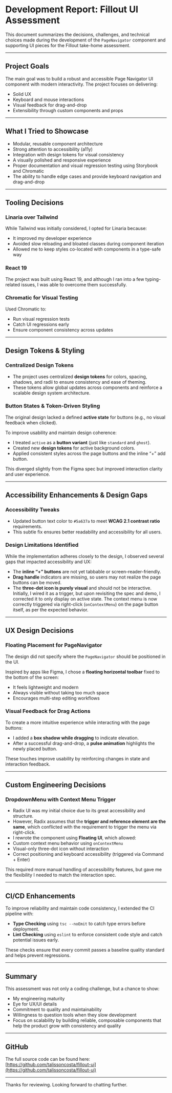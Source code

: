 
<Meta title="Development Report: Fillout UI Assessment" />

# Development Report: Fillout UI Assessment

This document summarizes the decisions, challenges, and technical choices made during the development of the `PageNavigator` component and supporting UI pieces for the Fillout take-home assessment.

---

## Project Goals

The main goal was to build a robust and accessible Page Navigator UI component with modern interactivity. The project focuses on delivering:

- Solid UX
- Keyboard and mouse interactions
- Visual feedback for drag-and-drop
- Extensibility through custom components and props

---

## What I Tried to Showcase

- Modular, reusable component architecture
- Strong attention to accessibility (a11y)
- Integration with design tokens for visual consistency
- A visually polished and responsive experience
- Proper documentation and visual regression testing using Storybook and Chromatic
- The ability to handle edge cases and provide keyboard navigation and drag-and-drop

---

## Tooling Decisions

### Linaria over Tailwind

While Tailwind was initially considered, I opted for Linaria because:

- It improved my developer experience
- Avoided slow reloading and bloated classes during component iteration
- Allowed me to keep styles co-located with components in a type-safe way

### React 19

The project was built using React 19, and although I ran into a few typing-related issues, I was able to overcome them successfully.

### Chromatic for Visual Testing

Used Chromatic to:

- Run visual regression tests
- Catch UI regressions early
- Ensure component consistency across updates

---
## Design Tokens & Styling

### Centralized Design Tokens

- The project uses centralized **design tokens** for colors, spacing, shadows, and radii to ensure consistency and ease of theming.
- These tokens allow global updates across components and reinforce a scalable design system architecture.

### Button States & Token-Driven Styling

The original design lacked a defined **active state** for buttons (e.g., no visual feedback when clicked).

To improve usability and maintain design coherence:

- I treated `active` as a **button variant** (just like `standard` and `ghost`).
- Created new **design tokens** for active background colors.
- Applied consistent styles across the page buttons and the inline “+” add button.

This diverged slightly from the Figma spec but improved interaction clarity and user experience.

---

## Accessibility Enhancements & Design Gaps

### Accessibility Tweaks

- Updated button text color to `#5a637a` to meet **WCAG 2.1 contrast ratio** requirements.
- This subtle fix ensures better readability and accessibility for all users.

### Design Limitations Identified

While the implementation adheres closely to the design, I observed several gaps that impacted accessibility and UX:

- The **inline “+” buttons** are not yet tabbable or screen-reader-friendly.
- **Drag handle** indicators are missing, so users may not realize the page buttons can be moved.
- The **three-dot icon is purely visual** and should not be interactive. Initially, I wired it as a trigger, but upon revisiting the spec and demo, I corrected it to only display on active state. The context menu is now correctly triggered via right-click (`onContextMenu`) on the page button itself, as per the expected behavior.

---

## UX Design Decisions

### Floating Placement for PageNavigator

The design did not specify where the `PageNavigator` should be positioned in the UI.

Inspired by apps like Figma, I chose a **floating horizontal toolbar** fixed to the bottom of the screen:

- It feels lightweight and modern
- Always visible without taking too much space
- Encourages multi-step editing workflows

### Visual Feedback for Drag Actions

To create a more intuitive experience while interacting with the page buttons:

- I added a **box shadow while dragging** to indicate elevation.
- After a successful drag-and-drop, a **pulse animation** highlights the newly placed button.

These touches improve usability by reinforcing changes in state and interaction feedback.

---

## Custom Engineering Decisions

### DropdownMenu with Context Menu Trigger

- Radix UI was my initial choice due to its great accessibility and structure.
- However, Radix assumes that the **trigger and reference element are the same**, which conflicted with the requirement to trigger the menu via right-click.
- I rewrote the component using **Floating UI**, which allowed:
- Custom context menu behavior using `onContextMenu`
- Visual-only three-dot icon without interaction
- Correct positioning and keyboard accessibility (triggered via Command + Enter)

This required more manual handling of accessibility features, but gave me the flexibility I needed to match the interaction spec.

---


## CI/CD Enhancements

To improve reliability and maintain code consistency, I extended the CI pipeline with:

- **Type Checking** using `tsc --noEmit` to catch type errors before deployment.
- **Lint Checking** using `eslint` to enforce consistent code style and catch potential issues early.

These checks ensure that every commit passes a baseline quality standard and helps prevent regressions.

---
## Summary

This assessment was not only a coding challenge, but a chance to show:

- My engineering maturity
- Eye for UX/UI details
- Commitment to quality and maintainability
- Willingness to question tools when they slow development
- Focus on scalability by building reliable, composable components that help the product grow with consistency and quality

---

## GitHub

The full source code can be found here:
[https://github.com/talissoncosta/fillout-ui](https://github.com/talissoncosta/fillout-ui)

---

Thanks for reviewing. Looking forward to chatting further.
